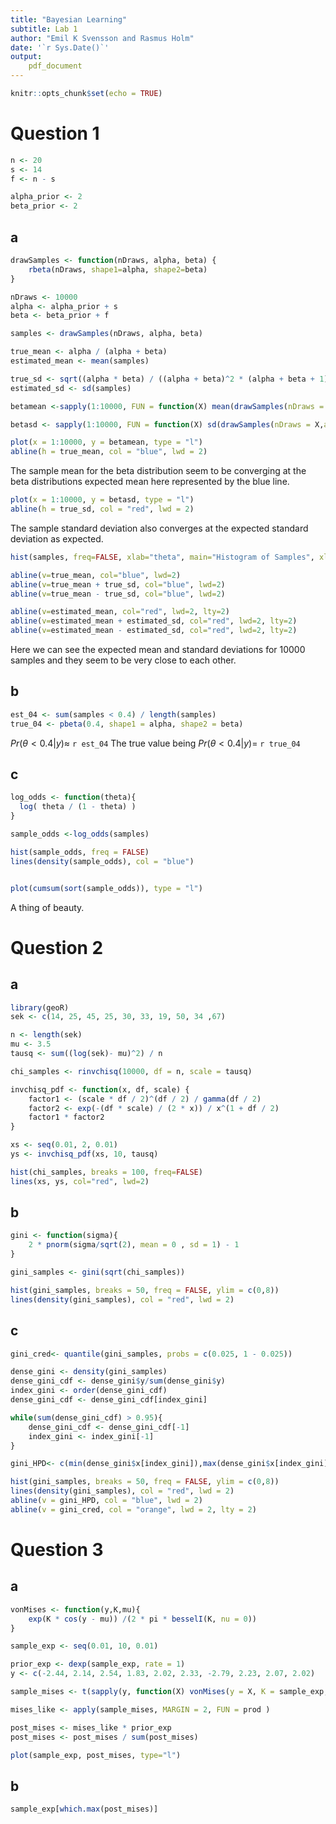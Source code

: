 ```yaml
---
title: "Bayesian Learning"
subtitle: Lab 1
author: "Emil K Svensson and Rasmus Holm"
date: '`r Sys.Date()`'
output:
    pdf_document
---
```


```r
knitr::opts_chunk$set(echo = TRUE)
```

# Question 1

```r
n <- 20
s <- 14
f <- n - s

alpha_prior <- 2
beta_prior <- 2
```

## a

```r
drawSamples <- function(nDraws, alpha, beta) {
    rbeta(nDraws, shape1=alpha, shape2=beta)
}

nDraws <- 10000
alpha <- alpha_prior + s
beta <- beta_prior + f

samples <- drawSamples(nDraws, alpha, beta)

true_mean <- alpha / (alpha + beta)
estimated_mean <- mean(samples)

true_sd <- sqrt((alpha * beta) / ((alpha + beta)^2 * (alpha + beta + 1)))
estimated_sd <- sd(samples)

betamean <-sapply(1:10000, FUN = function(X) mean(drawSamples(nDraws = X,alpha = alpha , beta = beta)) )

betasd <- sapply(1:10000, FUN = function(X) sd(drawSamples(nDraws = X,alpha = alpha , beta = beta)) )

plot(x = 1:10000, y = betamean, type = "l")
abline(h = true_mean, col = "blue", lwd = 2)
```

The sample mean for the beta distribution seem to be converging at the beta distributions expected mean here represented by the blue line.

```r
plot(x = 1:10000, y = betasd, type = "l")
abline(h = true_sd, col = "red", lwd = 2)
```

The sample standard deviation also converges at the expected standard deviation as expected.

```r
hist(samples, freq=FALSE, xlab="theta", main="Histogram of Samples", xlim=c(0, 1))

abline(v=true_mean, col="blue", lwd=2)
abline(v=true_mean + true_sd, col="blue", lwd=2)
abline(v=true_mean - true_sd, col="blue", lwd=2)

abline(v=estimated_mean, col="red", lwd=2, lty=2)
abline(v=estimated_mean + estimated_sd, col="red", lwd=2, lty=2)
abline(v=estimated_mean - estimated_sd, col="red", lwd=2, lty=2)
```

Here we can see the expected mean and standard deviations for 10000 samples and they seem to be very close to each other.

## b

```r
est_04 <- sum(samples < 0.4) / length(samples)
true_04 <- pbeta(0.4, shape1 = alpha, shape2 = beta)
```

$Pr(\theta < 0.4 |y) \approx$ `r est_04`
The true value being
$Pr(\theta < 0.4 |y) =$ `r true_04`

## c


```r
log_odds <- function(theta){
  log( theta / (1 - theta) )
}

sample_odds <-log_odds(samples)

hist(sample_odds, freq = FALSE)
lines(density(sample_odds), col = "blue")


plot(cumsum(sort(sample_odds)), type = "l")
```

A thing of beauty.

# Question 2

## a

```r
library(geoR)
sek <- c(14, 25, 45, 25, 30, 33, 19, 50, 34 ,67)

n <- length(sek)
mu <- 3.5
tausq <- sum((log(sek)- mu)^2) / n

chi_samples <- rinvchisq(10000, df = n, scale = tausq)
```

```r
invchisq_pdf <- function(x, df, scale) {
    factor1 <- (scale * df / 2)^(df / 2) / gamma(df / 2)
    factor2 <- exp(-(df * scale) / (2 * x)) / x^(1 + df / 2)
    factor1 * factor2
}

xs <- seq(0.01, 2, 0.01)
ys <- invchisq_pdf(xs, 10, tausq)
```

```r
hist(chi_samples, breaks = 100, freq=FALSE)
lines(xs, ys, col="red", lwd=2)
```

## b

```r
gini <- function(sigma){
    2 * pnorm(sigma/sqrt(2), mean = 0 , sd = 1) - 1
}

gini_samples <- gini(sqrt(chi_samples))

hist(gini_samples, breaks = 50, freq = FALSE, ylim = c(0,8))
lines(density(gini_samples), col = "red", lwd = 2)
```



## c

```r
gini_cred<- quantile(gini_samples, probs = c(0.025, 1 - 0.025))
```

```r
dense_gini <- density(gini_samples)
dense_gini_cdf <- dense_gini$y/sum(dense_gini$y)
index_gini <- order(dense_gini_cdf)
dense_gini_cdf <- dense_gini_cdf[index_gini]

while(sum(dense_gini_cdf) > 0.95){
    dense_gini_cdf <- dense_gini_cdf[-1]
    index_gini <- index_gini[-1]
}

gini_HPD<- c(min(dense_gini$x[index_gini]),max(dense_gini$x[index_gini]))
```

```r
hist(gini_samples, breaks = 50, freq = FALSE, ylim = c(0,8))
lines(density(gini_samples), col = "red", lwd = 2)
abline(v = gini_HPD, col = "blue", lwd = 2)
abline(v = gini_cred, col = "orange", lwd = 2, lty = 2)
```

# Question 3

## a

```r
vonMises <- function(y,K,mu){
    exp(K * cos(y - mu)) /(2 * pi * besselI(K, nu = 0))
}

sample_exp <- seq(0.01, 10, 0.01)

prior_exp <- dexp(sample_exp, rate = 1)
y <- c(-2.44, 2.14, 2.54, 1.83, 2.02, 2.33, -2.79, 2.23, 2.07, 2.02)

sample_mises <- t(sapply(y, function(X) vonMises(y = X, K = sample_exp, mu = 2.39) ))

mises_like <- apply(sample_mises, MARGIN = 2, FUN = prod )

post_mises <- mises_like * prior_exp
post_mises <- post_mises / sum(post_mises)

plot(sample_exp, post_mises, type="l")
```

## b

```r
sample_exp[which.max(post_mises)]
```
